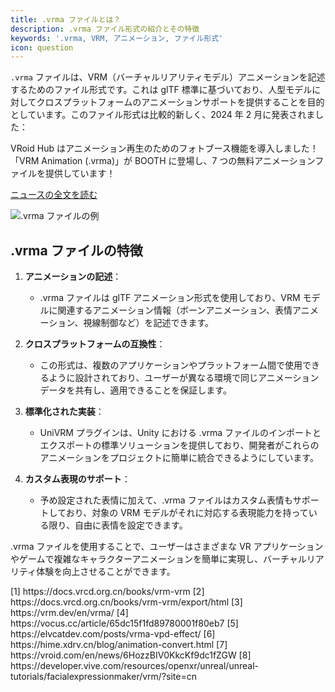 ```yaml
---
title: .vrma ファイルとは？
description: .vrma ファイル形式の紹介とその特徴
keywords: '.vrma, VRM, アニメーション, ファイル形式'
icon: question
---
```


`.vrma` ファイルは、VRM（バーチャルリアリティモデル）アニメーションを記述するためのファイル形式です。これは glTF 標準に基づいており、人型モデルに対してクロスプラットフォームのアニメーションサポートを提供することを目的としています。このファイル形式は比較的新しく、2024 年 2 月に発表されました：

<Card title="VRoid Hub 新機能リリース" icon="newspaper">
  VRoid Hub はアニメーション再生のためのフォトブース機能を導入しました！「VRM Animation (.vrma)」が BOOTH に登場し、7 つの無料アニメーションファイルを提供しています！

[ニュースの全文を読む](https://vroid.com/en/news/6HozzBIV0KkcKf9dc1fZGW)
</Card>

<Frame>
  <img src="https://oss.vidol.chat/assets/edfe7d13f6f2edb342219ffeaf37a294.webp" alt=".vrma ファイルの例" />
</Frame>

## .vrma ファイルの特徴

1. **アニメーションの記述**：

   - .vrma ファイルは glTF アニメーション形式を使用しており、VRM モデルに関連するアニメーション情報（ボーンアニメーション、表情アニメーション、視線制御など）を記述できます。

2. **クロスプラットフォームの互換性**：

   - この形式は、複数のアプリケーションやプラットフォーム間で使用できるように設計されており、ユーザーが異なる環境で同じアニメーションデータを共有し、適用できることを保証します。

3. **標準化された実装**：

   - UniVRM プラグインは、Unity における .vrma ファイルのインポートとエクスポートの標準ソリューションを提供しており、開発者がこれらのアニメーションをプロジェクトに簡単に統合できるようにしています。

4. **カスタム表現のサポート**：
   - 予め設定された表情に加えて、.vrma ファイルはカスタム表情もサポートしており、対象の VRM モデルがそれに対応する表現能力を持っている限り、自由に表情を設定できます。

.vrma ファイルを使用することで、ユーザーはさまざまな VR アプリケーションやゲームで複雑なキャラクターアニメーションを簡単に実現し、バーチャルリアリティ体験を向上させることができます。

<Accordion title="参考資料">
  [1] https://docs.vrcd.org.cn/books/vrm-vrm  
  [2] https://docs.vrcd.org.cn/books/vrm-vrm/export/html  
  [3] https://vrm.dev/en/vrma/  
  [4] https://vocus.cc/article/65dc15f1fd89780001f80eb7  
  [5] https://elvcatdev.com/posts/vrma-vpd-effect/  
  [6] https://hime.xdrv.cn/blog/animation-convert.html  
  [7] https://vroid.com/en/news/6HozzBIV0KkcKf9dc1fZGW  
  [8] https://developer.vive.com/resources/openxr/unreal/unreal-tutorials/facialexpressionmaker/vrm/?site=cn
</Accordion>
